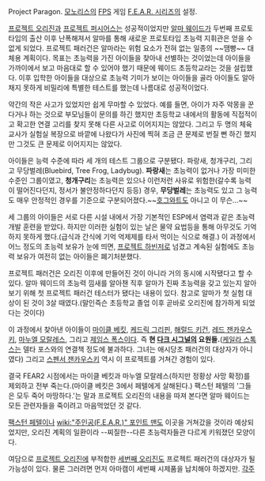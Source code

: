 Project Paragon. [[모노리스]]의 [[FPS]] 게임 [[F.E.A.R. 시리즈]]의 설정. 

[[프로젝트 오리진]]과 [[프로젝트 퍼시어스]]는 성공적이었지만 [[알마 웨이드]]가 두번째 프로토타입의 출산 이후 난폭해져서 알마를 통해 새로운 프로토타입 초능력 지휘관은 얻을 수 없게 되었다. 프로젝트 패러건은 알마라는 위험 요소가 전혀 없는 일종의 ~~땜빵~~ 대체용 계획이다. 목표는 초능력을 가진 아이들을 찾아내 선별하는 것이었는데 아이들을 가까이에서 보고 마음대로 할 수 있어야 했기 때문에 웨이드 초등학교라는 것을 설립했다. 이후 입학한 아이들을 대상으로 초능력 기미가 보이는 아이들을 골라 아이들도 알아채지 못하게 비밀리에 특별한 테스트를 했는데 나름대로 성공적이었다. 

약간의 작은 사고가 있었지만 쉽게 무마할 수 있었다. 예를 들면, 아이가 자주 악몽을 꾼다거나 하는 것으로 부모님들이 문의를 하긴 했지만 초등학교 내에서의 활동에 직접적이고 확고한 연결 고리를 찾지 못해 다른 사고로 이어지지는 않았다. 그리고 두 명의 체육 교사가 실험실 복장으로 바깥에 나왔다가 사진에 찍혀 조금 큰 문제로 번질 뻔 하긴 했지만 그것도 큰 문제로 이어지지는 않았다. 

아이들은 능력 수준에 따라 세 개의 테스트 그룹으로 구분됐다. 파랑새, 청개구리, 그리고 무당벌레(Bluebird, Tree Frog, Ladybug). '''파랑새'''는 초능력이 없거나 가장 미미한 수준인 그룹이였고, '''청개구리'''는 초능력은 있으나 이런저런 사유로 위험한(갈수록 능력이 떨어진다던지, 정서가 불안정하다던지 등등) 경우, '''무당벌레'''는 초능력도 있고 그 능력도 매우 안정적인 경우를 기준으로 구분되어졌다.~~[[호그와트]]도 아니고 이 무슨...~~

세 그룹의 아이들은 서로 다른 시설 내에서 가장 기본적인 ESP에서 염력과 같은 초능력 개발 훈련을 받았다. 하지만 이러한 실험이 있는 날은 물약 요법등을 통해 아무것도 기억하지 못하게 했다.(급식과 간식에 기억 억제제를 타서 먹이는 식으로 해결.) 이 과정에서 어느 정도의 초능력 보유가 눈에 띄면, [[프로젝트 하빈저]]로 넘겼고 계속된 실험에도 초능력 보유가 여전히 없는 아이들은 폐기처분했다. 

프로젝트 패러건은 오리진 이후에 만들어진 것이 아니라 거의 동시에 시작됐다고 할 수 있다. 알마 웨이드의 초능력 낌새를 알아챈 직후 알마가 진짜 초능력을 갖고 있는지 알아보기 위해 첫 프로젝트 패러건 테스터가 됐다는 내용이 있다. 참고로 알마가 첫 실험 대상이 된 것이 3살 때였다.(말인즉슨 초등학교 졸업 이후 곧바로 오리진에 참가하게 되었다는 것이다)

이 과정에서 찾아낸 아이들이 [[마이클 베킷]], [[케드릭 그리핀]], [[해럴드 키건]], [[레드 잰카우스키]], [[마누엘 모랄레스]], 그리고 [[제임스 폭스]]이다. 즉 '''현 [[다크 시그널]]의 요원들.'''([[케일라 스톡스]]는 델타 포스와의 연결책 정도에 불과하다. 그녀는 애시당초 패러건의 대상자가 아니였다) 그리고 [[스펜서 잰카우스키]] 역시 이 프로젝트를 거쳐간 경험이 있다.

결국 FEAR2 시점에서는 마이클 베킷과 마누엘 모랄레스(하지만 정황상 사망 확정)를 제외하고 전부 죽는다.(마이클 베킷은 3에서 페텔에게 살해된다.) 팩스턴 페텔의 '그들은 모두 죽어 마땅하다.'는 말과 프로젝트 오리진의 내용을 따져 본다면 알마 웨이드는 모든 관련자들을 죽이려고 마음먹었던 것 같다.

[[팩스턴 페텔]]이나 [[wiki:"주인공(F.E.A.R.)" 포인트 맨]]도 이곳을 거쳐갔을 것이라 예상되었지만, 오리진 계획의 일환이라 --찌질한--다른 초능력자들관 다르게 키워졌던 모양이다.

여담으로 [[프로젝트 오리진]]에 부적합한 [[세번째 오리진]]도 프로젝트 패러건의 대상자가 될 가능성이 있다. 물론 그러려면 먼저 아마캠이 세번째 시제품을 납치해야 하겠지만.
[[각주]]
